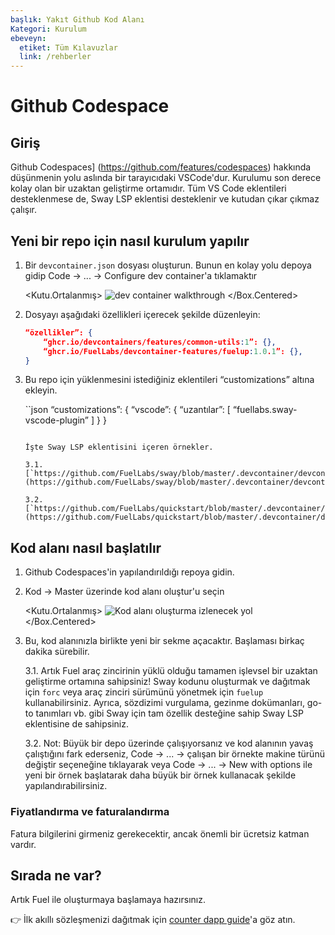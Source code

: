 ```yaml
---
başlık: Yakıt Github Kod Alanı
Kategori: Kurulum
ebeveyn:
  etiket: Tüm Kılavuzlar
  link: /rehberler
---
```


# Github Codespace

## Giriş

Github Codespaces] (https://github.com/features/codespaces) hakkında düşünmenin yolu aslında bir tarayıcıdaki VSCode'dur. Kurulumu son derece kolay olan bir uzaktan geliştirme ortamıdır. Tüm VS Code eklentileri desteklenmese de, Sway LSP eklentisi desteklenir ve kutudan çıkar çıkmaz çalışır.

## Yeni bir repo için nasıl kurulum yapılır

1. Bir `devcontainer.json` dosyası oluşturun. Bunun en kolay yolu depoya gidip Code → ... → Configure dev container'a tıklamaktır

    <Kutu.Ortalanmış>
    ![dev container walkthrough](/images/dev-container.gif)
    </Box.Centered>

2. Dosyayı aşağıdaki özellikleri içerecek şekilde düzenleyin:

    ```json
    “özellikler”: {
        “ghcr.io/devcontainers/features/common-utils:1”: {},
        “ghcr.io/FuelLabs/devcontainer-features/fuelup:1.0.1”: {},
    }
    ```

3. Bu repo için yüklenmesini istediğiniz eklentileri “customizations” altına ekleyin.

    ``json
    “customizations”: {
        “vscode”: {
            “uzantılar”: [
                “fuellabs.sway-vscode-plugin”
            ]
        }
    }
    ```

    İşte Sway LSP eklentisini içeren örnekler.

    3.1. [`https://github.com/FuelLabs/sway/blob/master/.devcontainer/devcontainer.json`](https://github.com/FuelLabs/sway/blob/master/.devcontainer/devcontainer.json)

    3.2. [`https://github.com/FuelLabs/quickstart/blob/master/.devcontainer/devcontainer.json`](https://github.com/FuelLabs/quickstart/blob/master/.devcontainer/devcontainer.json)

## Kod alanı nasıl başlatılır

1. Github Codespaces'in yapılandırıldığı repoya gidin.
2. Kod → Master üzerinde kod alanı oluştur'u seçin

    <Kutu.Ortalanmış>
    ![Kod alanı oluşturma izlenecek yol](/images/create-codespace.gif)
    </Box.Centered>

3. Bu, kod alanınızla birlikte yeni bir sekme açacaktır. Başlaması birkaç dakika sürebilir.

    3.1.  Artık Fuel araç zincirinin yüklü olduğu tamamen işlevsel bir uzaktan geliştirme ortamına sahipsiniz! Sway kodunu oluşturmak ve dağıtmak için `forc` veya araç zinciri sürümünü yönetmek için `fuelup` kullanabilirsiniz. Ayrıca, sözdizimi vurgulama, gezinme dokümanları, go-to tanımları vb. gibi Sway için tam özellik desteğine sahip Sway LSP eklentisine de sahipsiniz.

    3.2. Not: Büyük bir depo üzerinde çalışıyorsanız ve kod alanının yavaş çalıştığını fark ederseniz, Code → ... → çalışan bir örnekte makine türünü değiştir seçeneğine tıklayarak veya Code → ... → New with options ile yeni bir örnek başlatarak daha büyük bir örnek kullanacak şekilde yapılandırabilirsiniz.

### Fiyatlandırma ve faturalandırma

Fatura bilgilerini girmeniz gerekecektir, ancak önemli bir ücretsiz katman vardır.

## Sırada ne var?

Artık Fuel ile oluşturmaya başlamaya hazırsınız.

👉 İlk akıllı sözleşmenizi dağıtmak için [counter dapp guide](/guides/counter-dapp)'a göz atın.